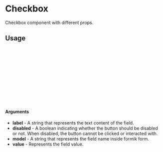 
<Meta of={CheckboxStory} title="Checkbox" />

# Checkbox

Checkbox component with different props.

<Canvas of={CheckboxStory.CheckboxExample} />

## Usage

```ts
import Checkbox from '@/components/form/CheckboxField/CheckboxField';

const Checkbox = () => {
  return (
    <Checkbox
        model='login.termsAndConditions'
        tooltipText='Lorem Ipsum'
    />
  );
};

export default Checkbox;
```
#### Arguments
- **label** - A string that represents the text content of the field.
- **disabled** - A boolean indicating whether the button should be disabled or not. When disabled, the button cannot be clicked or interacted with.
- **model** - A string that represents the field name inside formik form.
- **value** - Represents the field value.